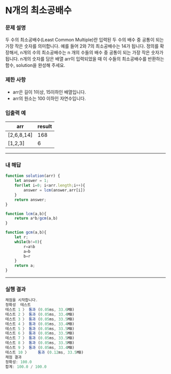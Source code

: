 # N개의 최소공배수

### **문제 설명**

두 수의 최소공배수(Least Common Multiple)란 입력된 두 수의 배수 중 공통이 되는 가장 작은 숫자를 의미합니다. 예를 들어 2와 7의 최소공배수는 14가 됩니다. 정의를 확장해서, n개의 수의 최소공배수는 n 개의 수들의 배수 중 공통이 되는 가장 작은 숫자가 됩니다. n개의 숫자를 담은 배열 arr이 입력되었을 때 이 수들의 최소공배수를 반환하는 함수, solution을 완성해 주세요.

### 제한 사항

- arr은 길이 1이상, 15이하인 배열입니다.
- arr의 원소는 100 이하인 자연수입니다.

### 입출력 예

| arr | result |
| --- | --- |
| [2,6,8,14] | 168 |
| [1,2,3] | 6 |

---

### 내 해답

```jsx
function solution(arr) {
    let answer = 1;
    for(let i=0; i<arr.length;i++){
        answer = lcm(answer,arr[i])
    }
    return answer;
}

function lcm(a,b){
    return a*b/gcm(a,b)
}

function gcm(a,b){
    let r;
    while(b!=0){
        r=a%b
        a=b
        b=r
    }
    return a;
}
```

---

### 실행 결과

```jsx
채점을 시작합니다.
정확성  테스트
테스트 1 〉	통과 (0.05ms, 33.6MB)
테스트 2 〉	통과 (0.05ms, 33.4MB)
테스트 3 〉	통과 (0.05ms, 33.5MB)
테스트 4 〉	통과 (0.05ms, 33.4MB)
테스트 5 〉	통과 (0.05ms, 33.5MB)
테스트 6 〉	통과 (0.05ms, 33.5MB)
테스트 7 〉	통과 (0.05ms, 33.5MB)
테스트 8 〉	통과 (0.05ms, 33.5MB)
테스트 9 〉	통과 (0.05ms, 33.4MB)
테스트 10 〉	통과 (0.12ms, 33.5MB)
채점 결과
정확성: 100.0
합계: 100.0 / 100.0
```